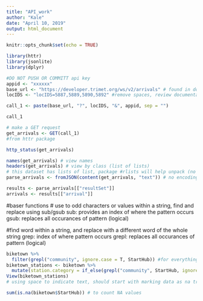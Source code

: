 ```yaml
---
title: "API_work"
author: "Kale"
date: "April 10, 2019"
output: html_document
---
```


```r
knitr::opts_chunk$set(echo = TRUE)

library(httr)
library(jsonlite)
library(dplyr)

```

```r
#DO NOT PUSH OR COMMITT api key
appid <- "xxxxxx"
base_url <- "https://developer.trimet.org/ws/v2/arrivals" # found in docs in developer trimet website
locIDS <- "locIDS=5887,5889,5890,5892" #remove spaces, review documentation

call_1 <- paste(base_url, "?", locIDS, "&", appid, sep = "")

call_1
```
``` r
# make a GET request
get_arrivals <- GET(call_1)
#from httr package

http_status(get_arrivals)
```

``` r

names(get_arrivals) # view names
headers(get_arrivals) # view by class (list of lists)
# this dataset has lists of list, package #rlists will help unpack (no example here)
parse_arrivals <- fromJSON(content(get_arrivals, "text")) # no encoding supplied not error, OK. found set of data under parse arrivals>results set.

results <- parse_arrivals[["resultSet"]]
arrivals <- results[["arrival"]]
```
#baser functions
# use to odd characters or values within a string, find and replace using sub/gsub
sub: provides an index of where the pattern occurs
gsub: replaces all occurances of pattern (logical)


#find word within a string, and replace with a different word of the whole string
grep: index of where pattern occurs
grepl: replaces all occurances of pattern (logical)


```r
biketown %>% 
  filter(grepl("community", ignore.case = T, StartHub)) #for everything that do not contain comminity use !grepl("community"...
biketown_stations <- biketown %>% 
  mutate(station.category = if_else(grepl("community", StartHub, ignore.case = TRUE),"Community", if_else(grepl(" ", StartHub, ignore.case = TRUE),"BIKETOWN Station", "Other")))
View(biketown_stations)
# using space to indicate text, should start with marking data as na treated in specific way

sum(is.na(biketown$StartHub)) # to count NA values

```


